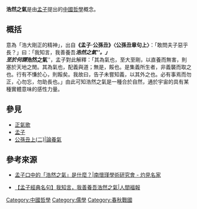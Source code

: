 {{unreferenced|time=2015-09-27T09:32:54+00:00}}
'''浩然之氣'''是由[[孟子|孟子]]提出的[[中國哲學|中國哲學]]概念。

==概括==
意為「浩大剛正的精神」，出自'''《孟子·公孫丑》〈公孫丑章句上〉'''：「敢問夫子惡乎長？」曰：「我知言，我善養吾'''''浩然之氣'''''。」<br>
至於何謂'''''浩然之氣'''''，孟子對此解釋：「其為氣也，至大至剛，以直養而無害，則塞於天地之閒。其為氣也，配義與道；無是，餒也。是集義所生者，非義襲而取之也。行有不慊於心，則餒矣。我故曰，告子未嘗知義，以其外之也。必有事焉而勿正，心勿忘，勿助長也。」由此可知浩然之氣是一種合於自然，通於宇宙的具有某種實體意味的感性力量。

==參見==
* [[正氣歌|正氣歌]]
* [[孟子(書)|孟子]]
* [https://www.nani.com.tw/slearn/slchin/chin_c/chin_c_b/chin_c_b3_1.htm#00 公孫丑上(二)|論養氣] {{Wayback|url=https://www.nani.com.tw/slearn/slchin/chin_c/chin_c_b/chin_c_b3_1.htm#00 |date=20161108071900 }}

==參考來源==
* [https://www.master-insight.com/%E5%8D%97%E6%87%B7%E7%91%BE%EF%BC%9A%E5%AD%9F%E5%AD%90%E5%8F%A3%E4%B8%AD%E7%9A%84%E3%80%8C%E6%B5%A9%E7%84%B6%E4%B9%8B%E6%B0%A3%E3%80%8D%E6%98%AF%E4%BB%80%E9%BA%BC%EF%BC%9F/ 孟子口中的「浩然之氣」是什麼？|南懷瑾學術研究會 - 灼見名家] {{Wayback|url=https://www.master-insight.com/%E5%8D%97%E6%87%B7%E7%91%BE%EF%BC%9A%E5%AD%9F%E5%AD%90%E5%8F%A3%E4%B8%AD%E7%9A%84%E3%80%8C%E6%B5%A9%E7%84%B6%E4%B9%8B%E6%B0%A3%E3%80%8D%E6%98%AF%E4%BB%80%E9%BA%BC%EF%BC%9F/ |date=20190606160536 }}

*[http://www.merit-times.com.tw/NewsPage.aspx?unid=209419 【孟子經典名句】我知言，我善養吾浩然之氣|人間福報] {{Wayback|url=http://www.merit-times.com.tw/NewsPage.aspx?unid=209419 |date=20190611164411 }}

[[Category:中國哲學|Category:中國哲學]]
[[Category:儒學|Category:儒學]]
[[Category:春秋戰國|Category:春秋戰國]]